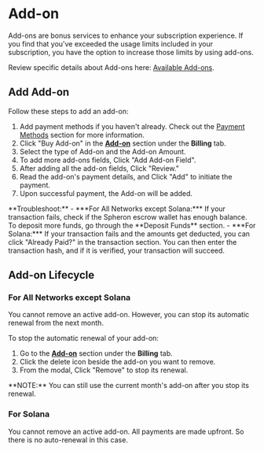 
# Add-on

Add-ons are bonus services to enhance your subscription experience. If you find that you've exceeded the usage limits included
in your subscription, you have the option to increase those limits by using add-ons.

Review specific details about Add-ons here: [Available Add-ons](/billing/storage/storage-plan-details/#flexible-plan-upgrades).

## Add Add-on

Follow these steps to add an add-on:

1. Add payment methods if you haven't already. Check out the [Payment Methods](/billing/payment-method) section for more information.
2. Click "Buy Add-on" in the **[Add-on](https://app.spheron.network/#/app/billing/plan)** section under the **Billing** tab.
3. Select the type of Add-on and the Add-on Amount.
4. To add more add-ons fields, Click "Add Add-on Field".
5. After adding all the add-on fields, Click "Review."
6. Read the add-on's payment details, and Click "Add" to initiate the payment.
7. Upon successful payment, the Add-on will be added.

<Callout>
  **Troubleshoot:** - ***For All Networks except Solana:*** If your transaction
  fails, check if the Spheron escrow wallet has enough balance. To deposit more
  funds, go through the **Deposit Funds** section. - ***For Solana:*** If your
  transaction fails and the amounts get deducted, you can click "Already Paid?"
  in the transaction section. You can then enter the transaction hash, and if it
  is verified, your transaction will succeed.
</Callout>

## Add-on Lifecycle

### For All Networks except Solana

You cannot remove an active add-on. However, you can stop its automatic renewal from the next month.

To stop the automatic renewal of your add-on:

1. Go to the **[Add-on](https://app.spheron.network/#/app/billing/plan)** section under the **Billing** tab.
2. Click the delete icon beside the add-on you want to remove.
3. From the modal, Click "Remove" to stop its renewal.

<Callout type="info">
  **NOTE:** You can still use the current month's add-on after you stop its
  renewal.
</Callout>

### For Solana

You cannot remove an active add-on. All payments are made upfront. So there is no auto-renewal in this case.

<Navigation name="Add-on" />
